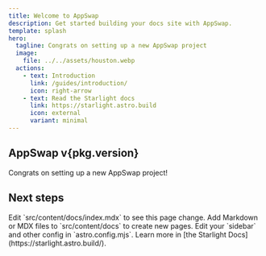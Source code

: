 ```yaml
---
title: Welcome to AppSwap
description: Get started building your docs site with AppSwap.
template: splash
hero:
  tagline: Congrats on setting up a new AppSwap project
  image:
    file: ../../assets/houston.webp
  actions:
    - text: Introduction
      link: /guides/introduction/
      icon: right-arrow
    - text: Read the Starlight docs
      link: https://starlight.astro.build
      icon: external
      variant: minimal
---
```



## AppSwap v{pkg.version}

Congrats on setting up a new AppSwap project!

## Next steps

<CardGrid stagger>
	<Card title="Update content" icon="pencil">
		Edit `src/content/docs/index.mdx` to see this page change.
	</Card>
	<Card title="Add new content" icon="add-document">
		Add Markdown or MDX files to `src/content/docs` to create new pages.
	</Card>
	<Card title="Configure your site" icon="setting">
		Edit your `sidebar` and other config in `astro.config.mjs`.
	</Card>
	<Card title="Read the docs" icon="open-book">
		Learn more in [the Starlight Docs](https://starlight.astro.build/).
	</Card>
</CardGrid>
